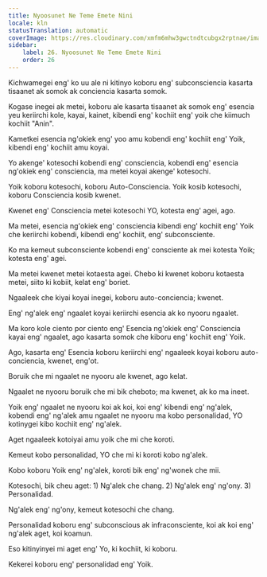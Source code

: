 ```yaml
---
title: Nyoosunet Ne Teme Emete Nini
locale: kln
statusTranslation: automatic
coverImage: https://res.cloudinary.com/xmfm6mhw3gwctndtcubgx2rptnae/image/upload/v1740468922/small_cover_tratado_de_psicologia_revolucionaria_a4c0dca4e0.webp
sidebar:
    label: 26. Nyoosunet Ne Teme Emete Nini
    order: 26
---
```

Kichwamegei eng' ko uu ale ni kitinyo koboru eng' subconsciencia kasarta tisaanet ak somok ak conciencia kasarta somok.

Kogase inegei ak metei, koboru ale kasarta tisaanet ak somok eng' esencia yeu keriirchi kole, kayai, kainet, kibendi eng' kochiit eng' yoik che kiimuch kochiit "Anin".

Kametkei esencia ng'okiek eng' yoo amu kobendi eng' kochiit eng' Yoik, kibendi eng' kochiit amu koyai.

Yo akenge' kotesochi kobendi eng' consciencia, kobendi eng' esencia ng'okiek eng' consciencia, ma metei koyai akenge' kotesochi.

Yoik koboru kotesochi, koboru Auto-Consciencia. Yoik kosib kotesochi, koboru Consciencia kosib kwenet.

Kwenet eng' Consciencia metei kotesochi YO, kotesta eng' agei, ago.

Ma metei, esencia ng'okiek eng' consciencia kibendi eng' kochiit eng' Yoik che keriirchi kobendi, kibendi eng' kochiit, eng' subconsciente.

Ko ma kemeut subconsciente kobendi eng' consciente ak mei kotesta Yoik; kotesta eng' agei.

Ma metei kwenet metei kotaesta agei. Chebo ki kwenet koboru kotaesta metei, siito ki kobiit, kelat eng' boriet.

Ngaaleek che kiyai koyai inegei, koboru auto-conciencia; kwenet.

Eng' ng'alek eng' ngaalet koyai keriirchi esencia ak ko nyooru ngaalet.

Ma koro kole ciento por ciento eng' Esencia ng'okiek eng' Consciencia kayai eng' ngaalet, ago kasarta somok che kiboru eng' kochiit eng' Yoik.

Ago, kasarta eng' Esencia koboru keriirchi eng' ngaaleek koyai koboru auto-conciencia, kwenet, eng'ot.

Boruik che mi ngaalet ne nyooru ale kwenet, ago kelat.

Ngaalet ne nyooru boruik che mi bik cheboto; ma kwenet, ak ko ma ineet.

Yoik eng' ngaalet ne nyooru koi ak koi, koi eng' kibendi eng' ng'alek, kobendi eng' ng'alek amu ngaalet ne nyooru ma kobo personalidad, YO kotinygei kibo kochiit eng' ng'alek.

Aget ngaaleek kotoiyai amu yoik che mi che koroti.

Kemeut kobo personalidad, YO che mi ki koroti kobo ng'alek.

Kobo koboru Yoik eng' ng'alek, koroti bik eng' ng'wonek che mii.

Kotesochi, bik cheu aget: 1) Ng'alek che chang. 2) Ng'alek eng' ng'ony. 3) Personalidad.

Ng'alek eng' ng'ony, kemeut kotesochi che chang.

Personalidad koboru eng' subconscious ak infraconsciente, koi ak koi eng' ng'alek aget, koi koamun.

Eso kitinyinyei mi aget eng' Yo, ki kochiit, ki koboru.

Kekerei koboru eng' personalidad eng' Yoik.

